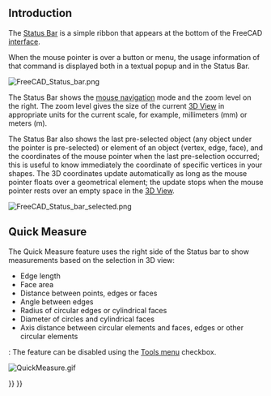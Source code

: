 <languages/>
<translate>

== Introduction == <!--T:1-->

<!--T:2-->
The [[Status_Bar|Status Bar]] is a simple ribbon that appears at the bottom of the FreeCAD [[interface|interface]].

<!--T:3-->
When the mouse pointer is over a button or menu, the usage information of that command is displayed both in a textual popup and in the Status Bar.

</translate>
[[File:FreeCAD_Status_bar.png]]
<translate>

<!--T:6-->
The Status Bar shows the [[Mouse_navigation|mouse navigation]] mode and the zoom level on the right. The zoom level gives the size of the current [[3D_View|3D View]] in appropriate units for the current scale, for example, millimeters (mm) or meters (m).

<!--T:7-->
The Status Bar also shows the last pre-selected object (any object under the pointer is pre-selected) or element of an object (vertex, edge, face), and the coordinates of the mouse pointer when the last pre-selection occurred; this is useful to know immediately the coordinate of specific vertices in your shapes. The 3D coordinates update automatically as long as the mouse pointer floats over a geometrical element; the update stops when the mouse pointer rests over an empty space in the [[3D_View|3D View]].

</translate>
[[File:FreeCAD_Status_bar_selected.png]]
<translate>

== Quick Measure == <!--T:10-->

<!--T:11-->
{{Version|1.0}}

<!--T:12-->
The Quick Measure feature uses the right side of the Status bar to show measurements based on the selection in 3D view:
* Edge length
* Face area 
* Distance between points, edges or faces
* Angle between edges
* Radius of circular edges or cylindrical faces
* Diameter of circles and cylindrical faces
* Axis distance between circular elements and faces, edges or other circular elements

<!--T:13-->
{{Version|1.1}}: The feature can be disabled using the [[Std_Tools_Menu|Tools menu]] checkbox.

</translate>
[[File:QuickMeasure.gif]]
<translate>


</translate>
{{Interface navi{{#translation:}}}}
{{Userdocnavi{{#translation:}}}}